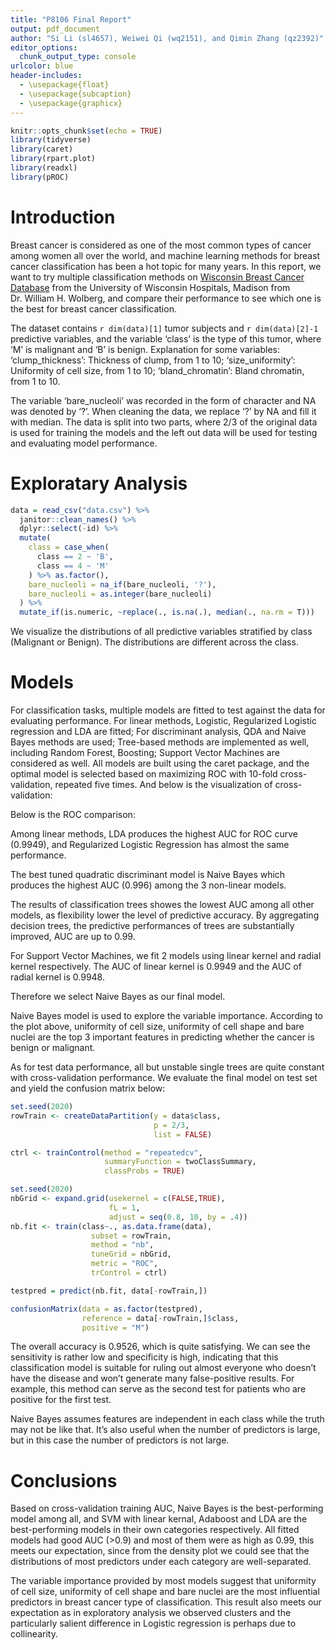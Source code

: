 ```yaml
---
title: "P8106 Final Report"
output: pdf_document
author: "Si Li (sl4657), Weiwei Qi (wq2151), and Qimin Zhang (qz2392)"
editor_options: 
  chunk_output_type: console
urlcolor: blue
header-includes:
  - \usepackage{float}
  - \usepackage{subcaption}
  - \usepackage{graphicx} 
---
```


```r
knitr::opts_chunk$set(echo = TRUE)
library(tidyverse)
library(caret)
library(rpart.plot)
library(readxl)
library(pROC)
```

# Introduction

Breast cancer is considered as one of the most common types of cancer among women all over the world, and machine learning methods for breast cancer classification has been a hot topic for many years. In this report, we want to try multiple classification methods on [Wisconsin Breast Cancer Database](https://www.kaggle.com/roustekbio/breast-cancer-csv?select=breastCancer.csv) from the University of Wisconsin Hospitals, Madison from Dr. William H. Wolberg, and compare their performance to see which one is the best for breast cancer classification.

The dataset contains `r dim(data)[1]` tumor subjects and `r dim(data)[2]-1` predictive variables, and the variable 'class' is the type of this tumor, where 'M' is malignant and 'B' is benign. Explanation for some variables:
'clump_thickness': Thickness of clump, from 1 to 10;
'size_uniformity': Uniformity of cell size, from 1 to 10;
'bland_chromatin': Bland chromatin, from 1 to 10.

The variable 'bare_nucleoli' was recorded in the form of character and NA was denoted by '?'. When cleaning the data, we replace '?' by NA and fill it with median. The data is split into two parts, where 2/3 of the original data is used for training the models and the left out data will be used for testing and evaluating model performance. 


# Exploratary Analysis

```r
data = read_csv("data.csv") %>% 
  janitor::clean_names() %>% 
  dplyr::select(-id) %>%
  mutate(
    class = case_when(
      class == 2 ~ 'B',
      class == 4 ~ 'M'
    ) %>% as.factor(),
    bare_nucleoli = na_if(bare_nucleoli, '?'),
    bare_nucleoli = as.integer(bare_nucleoli)
  ) %>%
  mutate_if(is.numeric, ~replace(., is.na(.), median(., na.rm = T)))
```


\begin{figure}[H]
\centering
\includegraphics[height=8cm]{./eda.png}
\caption{Distribution of Predictors} 
\end{figure}

We visualize the distributions of all predictive variables stratified by class (Malignant or Benign). The distributions are different across the class.


# Models


For classification tasks, multiple models are fitted to test against the data for evaluating performance. For linear methods, Logistic, Regularized Logistic regression and LDA are fitted; For discriminant analysis, QDA and Naive Bayes methods are used; Tree-based methods are implemented as well, including Random Forest, Boosting; Support Vector Machines are considered as well. All models are built using the caret package, and the optimal model is selected based on maximizing ROC with 10-fold cross-validation, repeated five times. And below is the visualization of cross-validation:

\begin{figure}[H]
\centering
\begin{subfigure}[b]{1\textwidth}
   \centering
   \includegraphics[width=1\linewidth, height=7cm]{cross_validation1.png}
   \caption{}
   \label{fig:Ng1} 
\end{subfigure}
\begin{subfigure}[b]{1\textwidth}
   \centering
   \includegraphics[width=1\linewidth, height=7cm]{cross_validation2.png}
   \caption{}
   \label{fig:Ng2}
\end{subfigure}
\caption{Cross-validation} 
\end{figure}

Below is the ROC comparison:

\begin{figure}[H]
\centering
\includegraphics[]{./roc_comparison.png}
\caption{ROC Comparison} 
\end{figure}

Among linear methods, LDA produces the highest AUC for ROC curve (0.9949), and Regularized Logistic Regression has almost the same performance. 

The best tuned quadratic discriminant model is Naive Bayes which produces the highest AUC (0.996) among the 3 non-linear models.

The results of classification trees showes the lowest AUC among all other models, as flexibility lower the level of predictive accuracy. By aggregating decision trees, the predictive performances of trees are substantially improved, AUC are up to 0.99. 

For Support Vector Machines, we fit 2 models using linear kernel and radial kernel respectively. The AUC of linear kernel is 0.9949 and the AUC of radial kernel is 0.9948.

Therefore we select Naive Bayes as our final model.

\begin{figure}[H]
\centering
\includegraphics[]{./NaiveBayesVarImp.png}
\caption{Variable Importance from Naive Bayes Model} 
\end{figure}

Naive Bayes model is used to explore the variable importance. According to the plot above, uniformity of cell size, uniformity of cell shape and bare nuclei are the top 3 important features in predicting whether the cancer is benign or malignant.

As for test data performance, all but unstable single trees are quite constant with cross-validation performance. We evaluate the final model on test set and yield the confusion matrix below:

```r
set.seed(2020)
rowTrain <- createDataPartition(y = data$class,
                                p = 2/3,
                                list = FALSE)

ctrl <- trainControl(method = "repeatedcv",
                     summaryFunction = twoClassSummary,
                     classProbs = TRUE)

set.seed(2020)
nbGrid <- expand.grid(usekernel = c(FALSE,TRUE),
                      fL = 1, 
                      adjust = seq(0.8, 10, by = .4))
nb.fit <- train(class~., as.data.frame(data), 
                  subset = rowTrain,
                  method = "nb",
                  tuneGrid = nbGrid,
                  metric = "ROC",
                  trControl = ctrl)

testpred = predict(nb.fit, data[-rowTrain,])

confusionMatrix(data = as.factor(testpred), 
                reference = data[-rowTrain,]$class,
                positive = "M")
```

The overall accuracy is 0.9526, which is quite satisfying. We can see the sensitivity is rather low and specificity is high, indicating that this classification model is suitable for ruling out almost everyone who doesn't have the disease and won't generate many false-positive results. For example, this method can serve as the second test for patients who are positive for the first test.

Naive Bayes assumes features are independent in each class while the truth may not be like that. It's also useful when the number of predictors is large, but in this case the number of predictors is not large.

# Conclusions

Based on cross-validation training AUC, Naive Bayes is the best-performing model among all, and SVM with linear kernal, Adaboost and LDA are the best-performing models in their own categories respectively. All fitted models had good AUC (>0.9) and most of them were as high as 0.99, this meets our expectation, since from the density plot we could see that the distributions of most predictors under each category are well-separated. 

The variable importance provided by most models suggest that uniformity of cell size, uniformity of cell shape and bare nuclei are the most influential predictors in breast cancer type of classification. This result also meets our expectation as in exploratory analysis we observed clusters and the particularly salient difference in Logistic regression is perhaps due to collinearity.




